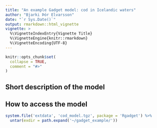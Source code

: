 ```yaml
---
title: "An example Gadget model: cod in Icelandic waters"
author: "Bjarki Þór Elvarsson"
date: "`r Sys.Date()`"
output: rmarkdown::html_vignette
vignette: >
  %\VignetteIndexEntry{Vignette Title}
  %\VignetteEngine{knitr::rmarkdown}
  %\VignetteEncoding{UTF-8}
---
```


```r
knitr::opts_chunk$set(
  collapse = TRUE,
  comment = "#>"
)
```

## Short description of the model


## How to access the model 
```r
system.file('extdata', 'cod_model.tgz', package = 'Rgadget') %>% 
  untar(exdir = path.expand('~/gadget_example/'))
```
